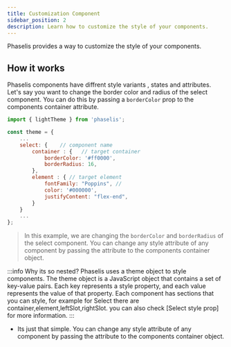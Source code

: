 ```yaml
---
title: Customization Component
sidebar_position: 2
description: Learn how to customize the style of your components.
---
```


Phaselis provides a way to customize the style of your components.

## How it works
Phaselis components have diffrent style variants , states and attributes. Let's  say you want to change the border color and radius of the select component. You can do this by passing a `borderColor` prop to the components container attribute.

```jsx
import { lightTheme } from 'phaselis';

const theme = {
    ...
    select: {    // component name
        container : {   // target container
            borderColor: '#ff0000',
            borderRadius: 16,
        },
        element : { // target element
            fontFamily: "Poppins", // 
            color: '#000000',
            justifyContent: "flex-end",
        }
    }
    ...
};
```

> In this example, we are changing the `borderColor` and `borderRadius` of the select component. You can change any style attribute of any component by passing the attribute to the components container object.


:::info
  Why its so nested? 
  Phaselis uses a theme object to style components. The theme object is a JavaScript object that contains a set of key-value pairs. Each key represents a style property, and each value represents the value of that property. Each component has sections that you can style, for example for Select there are container,element,leftSlot,rightSlot. you can also check [Select style prop] for more information.
:::

* Its just that simple. You can change any style attribute of any component by passing the attribute to the components container object.
